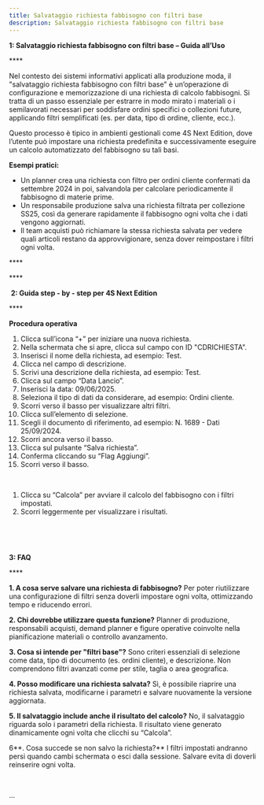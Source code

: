 ```yaml
---
title: Salvataggio richiesta fabbisogno con filtri base
description: Salvataggio richiesta fabbisogno con filtri base
---
```


**1: Salvataggio richiesta fabbisogno con filtri base – Guida all’Uso**

**** 

Nel contesto dei sistemi informativi applicati alla produzione moda, il "salvataggio richiesta fabbisogno con filtri base" è un’operazione di configurazione e memorizzazione di una richiesta di calcolo fabbisogni. Si tratta di un passo essenziale per estrarre in modo mirato i materiali o i semilavorati necessari per soddisfare ordini specifici o collezioni future, applicando filtri semplificati (es. per data, tipo di ordine, cliente, ecc.).

Questo processo è tipico in ambienti gestionali come 4S Next Edition, dove l’utente può impostare una richiesta predefinita e successivamente eseguire un calcolo automatizzato del fabbisogno su tali basi.

**Esempi pratici:**

* Un planner crea una richiesta con filtro per ordini cliente confermati da settembre 2024 in poi, salvandola per calcolare periodicamente il fabbisogno di materie prime.
* Un responsabile produzione salva una richiesta filtrata per collezione SS25, così da generare rapidamente il fabbisogno ogni volta che i dati vengono aggiornati.
* Il team acquisti può richiamare la stessa richiesta salvata per vedere quali articoli restano da approvvigionare, senza dover reimpostare i filtri ogni volta.

**** 

**** 

 **2: Guida step - by - step per 4S Next Edition**

**** 

**Procedura operativa**

1. Clicca sull’icona “+” per iniziare una nuova richiesta.
2. Nella schermata che si apre, clicca sul campo con ID "CDRICHIESTA".
3. Inserisci il nome della richiesta, ad esempio: Test.
4. Clicca nel campo di descrizione.
5. Scrivi una descrizione della richiesta, ad esempio: Test.
6. Clicca sul campo “Data Lancio”.
7. Inserisci la data: 09/06/2025.
8. Seleziona il tipo di dati da considerare, ad esempio: Ordini cliente.
9. Scorri verso il basso per visualizzare altri filtri.
10. Clicca sull’elemento di selezione.
11. Scegli il documento di riferimento, ad esempio: N. 1689 - Dati 25/09/2024.
12. Scorri ancora verso il basso.
13. Clicca sul pulsante “Salva richiesta”.
14. Conferma cliccando su “Flag Aggiungi”.
15. Scorri verso il basso.

 

1. Clicca su “Calcola” per avviare il calcolo del fabbisogno con i filtri impostati.
2. Scorri leggermente per visualizzare i risultati.

 

 

**3: FAQ**

**** 

**1. A cosa serve salvare una richiesta di fabbisogno?**
Per poter riutilizzare una configurazione di filtri senza doverli impostare ogni volta, ottimizzando tempo e riducendo errori.

**2. Chi dovrebbe utilizzare questa funzione?**
Planner di produzione, responsabili acquisti, demand planner e figure operative coinvolte nella pianificazione materiali o controllo avanzamento.

**3. Cosa si intende per "filtri base"?**
Sono criteri essenziali di selezione come data, tipo di documento (es. ordini cliente), e descrizione. Non comprendono filtri avanzati come per stile, taglia o area geografica.

**4. Posso modificare una richiesta salvata?**
Sì, è possibile riaprire una richiesta salvata, modificarne i parametri e salvare nuovamente la versione aggiornata.

**5. Il salvataggio include anche il risultato del calcolo?**
No, il salvataggio riguarda solo i parametri della richiesta. Il risultato viene generato dinamicamente ogni volta che clicchi su “Calcola”.

6**. Cosa succede se non salvo la richiesta?**
I filtri impostati andranno persi quando cambi schermata o esci dalla sessione. Salvare evita di doverli reinserire ogni volta.

 

...